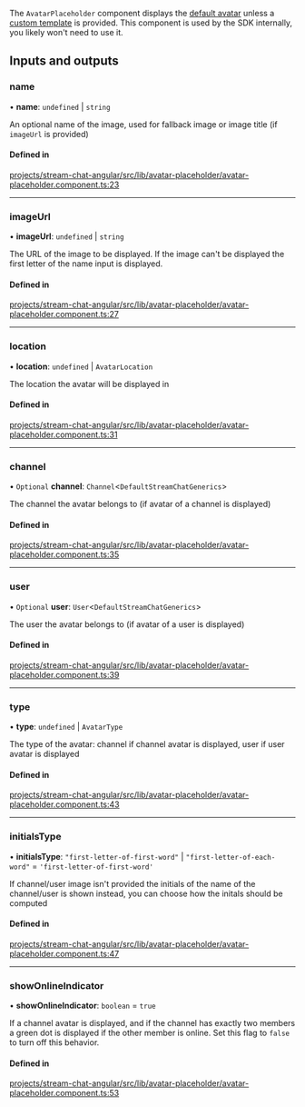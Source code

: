 The `AvatarPlaceholder` component displays the [default avatar](./AvatarComponent.mdx) unless a [custom template](../services/CustomTemplatesService.mdx) is provided. This component is used by the SDK internally, you likely won't need to use it.

[//]: # "Start of generated content"

## Inputs and outputs

### name

• **name**: `undefined` \| `string`

An optional name of the image, used for fallback image or image title (if `imageUrl` is provided)

#### Defined in

[projects/stream-chat-angular/src/lib/avatar-placeholder/avatar-placeholder.component.ts:23](https://github.com/GetStream/stream-chat-angular/blob/644fe55a3c4ea0194632f705888e654451d04c1b/projects/stream-chat-angular/src/lib/avatar-placeholder/avatar-placeholder.component.ts#L23)

---

### imageUrl

• **imageUrl**: `undefined` \| `string`

The URL of the image to be displayed. If the image can't be displayed the first letter of the name input is displayed.

#### Defined in

[projects/stream-chat-angular/src/lib/avatar-placeholder/avatar-placeholder.component.ts:27](https://github.com/GetStream/stream-chat-angular/blob/644fe55a3c4ea0194632f705888e654451d04c1b/projects/stream-chat-angular/src/lib/avatar-placeholder/avatar-placeholder.component.ts#L27)

---

### location

• **location**: `undefined` \| `AvatarLocation`

The location the avatar will be displayed in

#### Defined in

[projects/stream-chat-angular/src/lib/avatar-placeholder/avatar-placeholder.component.ts:31](https://github.com/GetStream/stream-chat-angular/blob/644fe55a3c4ea0194632f705888e654451d04c1b/projects/stream-chat-angular/src/lib/avatar-placeholder/avatar-placeholder.component.ts#L31)

---

### channel

• `Optional` **channel**: `Channel`\<`DefaultStreamChatGenerics`\>

The channel the avatar belongs to (if avatar of a channel is displayed)

#### Defined in

[projects/stream-chat-angular/src/lib/avatar-placeholder/avatar-placeholder.component.ts:35](https://github.com/GetStream/stream-chat-angular/blob/644fe55a3c4ea0194632f705888e654451d04c1b/projects/stream-chat-angular/src/lib/avatar-placeholder/avatar-placeholder.component.ts#L35)

---

### user

• `Optional` **user**: `User`\<`DefaultStreamChatGenerics`\>

The user the avatar belongs to (if avatar of a user is displayed)

#### Defined in

[projects/stream-chat-angular/src/lib/avatar-placeholder/avatar-placeholder.component.ts:39](https://github.com/GetStream/stream-chat-angular/blob/644fe55a3c4ea0194632f705888e654451d04c1b/projects/stream-chat-angular/src/lib/avatar-placeholder/avatar-placeholder.component.ts#L39)

---

### type

• **type**: `undefined` \| `AvatarType`

The type of the avatar: channel if channel avatar is displayed, user if user avatar is displayed

#### Defined in

[projects/stream-chat-angular/src/lib/avatar-placeholder/avatar-placeholder.component.ts:43](https://github.com/GetStream/stream-chat-angular/blob/644fe55a3c4ea0194632f705888e654451d04c1b/projects/stream-chat-angular/src/lib/avatar-placeholder/avatar-placeholder.component.ts#L43)

---

### initialsType

• **initialsType**: `"first-letter-of-first-word"` \| `"first-letter-of-each-word"` = `'first-letter-of-first-word'`

If channel/user image isn't provided the initials of the name of the channel/user is shown instead, you can choose how the initals should be computed

#### Defined in

[projects/stream-chat-angular/src/lib/avatar-placeholder/avatar-placeholder.component.ts:47](https://github.com/GetStream/stream-chat-angular/blob/644fe55a3c4ea0194632f705888e654451d04c1b/projects/stream-chat-angular/src/lib/avatar-placeholder/avatar-placeholder.component.ts#L47)

---

### showOnlineIndicator

• **showOnlineIndicator**: `boolean` = `true`

If a channel avatar is displayed, and if the channel has exactly two members a green dot is displayed if the other member is online. Set this flag to `false` to turn off this behavior.

#### Defined in

[projects/stream-chat-angular/src/lib/avatar-placeholder/avatar-placeholder.component.ts:53](https://github.com/GetStream/stream-chat-angular/blob/644fe55a3c4ea0194632f705888e654451d04c1b/projects/stream-chat-angular/src/lib/avatar-placeholder/avatar-placeholder.component.ts#L53)

[//]: # "End of generated content"
